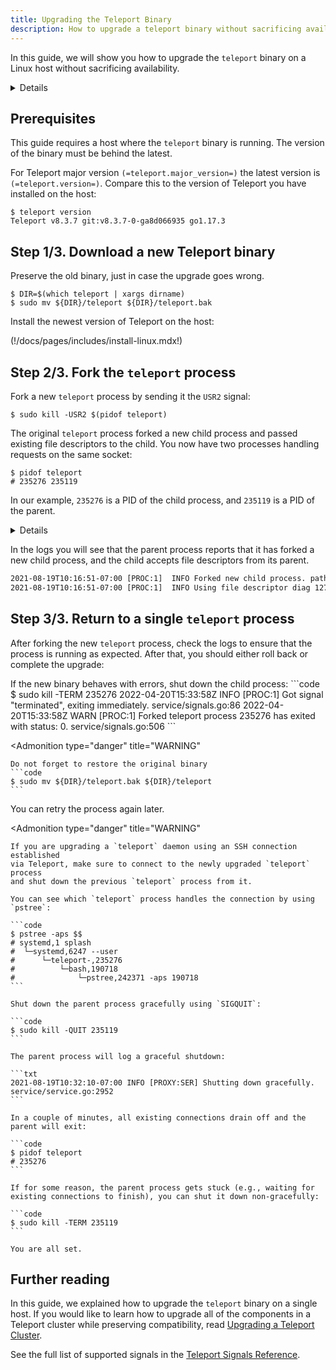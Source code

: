 ```yaml
---
title: Upgrading the Teleport Binary
description: How to upgrade a teleport binary without sacrificing availability.
---
```


In this guide, we will show you how to upgrade the `teleport` binary on a Linux
host without sacrificing availability.

<Details title="Using containers?">

If you are running `teleport` as a container, see
[How to Run Teleport Using Docker](../../installation.mdx#docker) for information on
specifying a version.

</Details>

## Prerequisites

This guide requires a host where the `teleport` binary is running. The version
of the binary must be behind the latest.
 
For Teleport major version `(=teleport.major_version=)` the latest version is `(=teleport.version=)`.
Compare this to the version of Teleport you have installed on the host:

```code
$ teleport version
Teleport v8.3.7 git:v8.3.7-0-ga8d066935 go1.17.3
  ```

## Step 1/3. Download a new Teleport binary

Preserve the old binary, just in case the upgrade goes wrong.

```code
$ DIR=$(which teleport | xargs dirname)
$ sudo mv ${DIR}/teleport ${DIR}/teleport.bak
```

Install the newest version of Teleport on the host:

(!/docs/pages/includes/install-linux.mdx!)

## Step 2/3. Fork the `teleport` process

Fork a new `teleport` process by sending it the `USR2` signal:

```code
$ sudo kill -USR2 $(pidof teleport)
```

The original `teleport` process forked a new child process and passed existing file descriptors
to the child. You now have two processes handling requests on the same socket:

```code
$ pidof teleport
# 235276 235119
```

In our example, `235276` is a PID of the child process, and `235119` is a PID of the parent.

<Details type="tip" title="Not sure which process is the parent?">

You can use the following command, which prints the parent for each PID returned
by `pidof`:

```code
$ ps -o ppid= -p $(pidof teleport)
   1494
   1495
```

</Details>

In the logs you will see that the parent process reports that it has forked a new child
process, and the child accepts file descriptors from its parent.

```txt
2021-08-19T10:16:51-07:00 [PROC:1]  INFO Forked new child process. path:/usr/local/teleport service/signals.go:457
2021-08-19T10:16:51-07:00 [PROC:1]  INFO Using file descriptor diag 127.0.0.1:3434 passed by the parent process. service/signals.go:207
```

## Step 3/3. Return to a single `teleport` process

After forking the new `teleport` process, check the logs to ensure that the
process is running as expected. After that, you should either roll back or
complete the upgrade:

<Tabs>
  <TabItem label="Rollback">
  If the new binary behaves with errors, shut down the child process:
  ```code
  $ sudo kill -TERM 235276
  2022-04-20T15:33:58Z INFO [PROC:1]    Got signal "terminated", exiting immediately. service/signals.go:86
  2022-04-20T15:33:58Z WARN [PROC:1]    Forked teleport process 235276 has exited with status: 0. service/signals.go:506
  ```
  
  <Admonition
  type="danger"
  title="WARNING"
  >

    Do not forget to restore the original binary
    ```code
    $ sudo mv ${DIR}/teleport.bak ${DIR}/teleport
    ```
  </Admonition>
    
  You can retry the process again later.
  </TabItem>
  <TabItem label="Finish the upgrade">

  <Admonition
    type="danger"
    title="WARNING"
  >

    If you are upgrading a `teleport` daemon using an SSH connection established
    via Teleport, make sure to connect to the newly upgraded `teleport` process
    and shut down the previous `teleport` process from it.
    
    You can see which `teleport` process handles the connection by using
    `pstree`:

    ```code
    $ pstree -aps $$
    # systemd,1 splash
    #  └─systemd,6247 --user
    #      └─teleport-,235276
    #          └─bash,190718
    #              └─pstree,242371 -aps 190718
    ```

  </Admonition>
     
    Shut down the parent process gracefully using `SIGQUIT`:

    ```code
    $ sudo kill -QUIT 235119
    ```

    The parent process will log a graceful shutdown:

    ```txt
    2021-08-19T10:32:10-07:00 INFO [PROXY:SER] Shutting down gracefully. service/service.go:2952
    ```

    In a couple of minutes, all existing connections drain off and the parent will exit:

    ```code
    $ pidof teleport
    # 235276
    ```
    
    If for some reason, the parent process gets stuck (e.g., waiting for
    existing connections to finish), you can shut it down non-gracefully:

    ```code
    $ sudo kill -TERM 235119
    ```

    You are all set.
  </TabItem>
</Tabs>

## Further reading

In this guide, we explained how to upgrade the `teleport` binary on a single
host. If you would like to learn how to upgrade all of the components in a
Teleport cluster while preserving compatibility, read
[Upgrading a Teleport Cluster](../operations/upgrading.mdx).

See the full list of supported signals in the
[Teleport Signals Reference](../../reference/signals.mdx).

